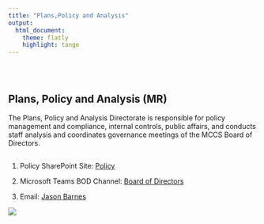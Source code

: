 ```yaml
---
title: "Plans,Policy and Analysis"
output: 
  html_document:
    theme: flatly
    highlight: tango
---
```


<style type="text/css">
.title {
  display: none;
}

#getting-started img {
  margin-right: 10px;
}

</style>

<div class="row" style="padding-top: 30px;">
<div class="col-sm-9">

# **Plans, Policy and Analysis (MR)**

The Plans, Policy and Analysis Directorate is responsible for policy management and compliance, internal controls, public affairs, and conducts staff analysis and coordinates governance meetings of the MCCS Board of Directors. 

## 

1. Policy SharePoint Site: [Policy](http://crossroads/PPA/default.aspx)

2. Microsoft Teams BOD Channel: [Board of Directors](https://teams.microsoft.com/l/team/19%3a6a0d2398ca88485b82fc6caa7293dc55%40thread.tacv2/conversations?groupId=1358750a-30f0-40c1-b575-4816640d5c25&tenantId=6b279138-2d86-4c78-be78-6e6f736281c9)

3. Email: [Jason Barnes](jason.barnes@usmc-mccs.mil)


</div>
<div class="col-sm-3">

<a href = "http://crossroads/MRG/Pages/HRMS.aspx">
![](images/16_MCCSlogo_Comp.png)
</a>
</div>
